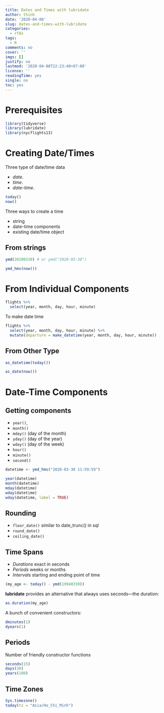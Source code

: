 ```yaml
---
title: Dates and Times with lubridate
author: thinh
date: '2020-04-08'
slug: dates-and-times-with-lubridate
categories:
  - rfds
tags:
  - R
comments: no
cover: ''
imgs: []
justify: no
lastmod: '2020-04-08T22:23:40+07:00'
license: ''
readingTime: yes
single: no
toc: yes
---
```

# Prerequisites

```r
library(tidyverse)
library(lubridate)
library(nycflights13)
```


# Creating Date/Times
Three type of date/time data

- *date*. <date>
- *time*. <time>
- *date-time*. <dttm>

```r
today()
now()
```

Three ways to create a time 

- string 
- date-time components
- existing date/time object

## From strings

```r
ymd(20200330) # or ymd("2020-03-30")
```

```r
ymd_hms(now())
```

# From Individual Components

```r
flights %>% 
  select(year, month, day, hour, minute)
```

To make date time 

```r
flights %>% 
  select(year, month, day, hour, minute) %>% 
  mutate(departure = make_datetime(year, month, day, hour, minute))
```

## From Other Type

```r
as_datetime(today())
```

```r
as_date(now())
```

# Date-Time Components
## Getting components
- `year()`, 
- `month()` 
- `mday()` (day of the month)
- `yday()` (day of the year)
- `wday()` (day of the week)
- `hour()`
- `minute()`
- `second()`

```r
datetime <- ymd_hms("2020-03-30 11:59:59")
```

```r
year(datetime)
month(datetime)
mday(datetime)
wday(datetime)
wday(datetime, label = TRUE)
```

## Rounding
- `floor_date()` similar to date_trunc() in sql
- `round_date()`
- `ceiling_date()` 

## Time Spans
- *Durations* exact in seconds
- *Periods* weeks or months 
- *Intervals* starting and ending point of time

```r
(my_age <- today() - ymd(19940330))
```

**lubridate** provides an alternative that always uses seconds—the duration:
```r
as.duration(my_age)
```

A bunch of convenient constructors:
```r
dminutes(1)
dyears(1)
```

## Periods
Number of friendly constructor functions

```r
seconds(15)
days(30)
years(100)
```

## Time Zones

```r
Sys.timezone()
today(tz = "Asia/Ho_Chi_Minh")
```

